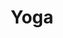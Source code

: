 ---
slug: yoga
link: /projects/yoga/
category: 'projects'
title: Yoga
publicData: Sep 11th 2020
pagesCount: 1
pages: 
    - page:
        - image: ../../assets/images/projects/project-240-yoga/yoga-0.jpg
        - title: Yoga
sortIdx: 240
---